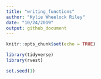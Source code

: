 ```yaml
---
title: "writing_functions"
author: "Kylie Wheelock Riley"
date: "10/24/2019"
output: github_document
---
```


```r
knitr::opts_chunk$set(echo = TRUE)

library(tidyverse)
library(rvest)

set.seed(1)
```
